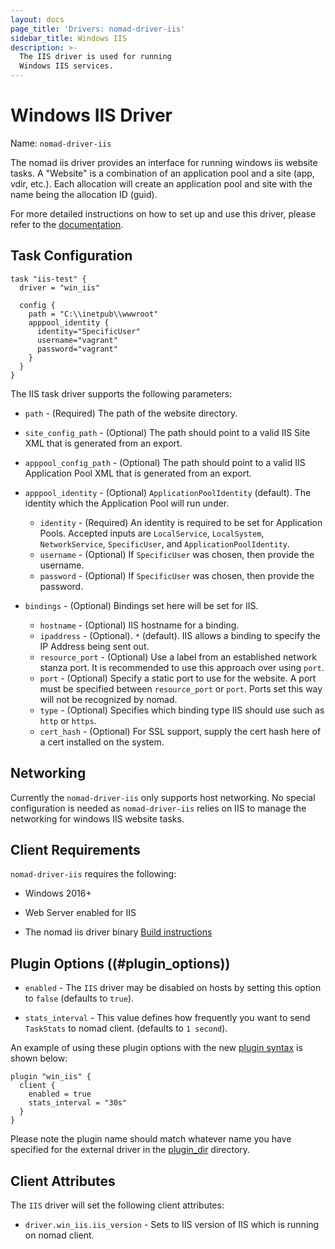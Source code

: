 ```yaml
---
layout: docs
page_title: 'Drivers: nomad-driver-iis'
sidebar_title: Windows IIS
description: >-
  The IIS driver is used for running
  Windows IIS services.
---
```


# Windows IIS Driver

Name: `nomad-driver-iis`

The nomad iis driver provides an interface for running windows iis website tasks.
A "Website" is a combination of an application pool and a site (app, vdir, etc.).
Each allocation will create an application pool and site with the name being the allocation ID (guid).

For more detailed instructions on how to set up and use this driver, please
refer to the [documentation][nomad-driver-iis].

## Task Configuration

```hcl
task "iis-test" {
  driver = "win_iis"

  config {
    path = "C:\\inetpub\\wwwroot"
    apppool_identity {
      identity="SpecificUser"
      username="vagrant"
      password="vagrant"
    }
  }
}
```

The IIS task driver supports the following parameters:

- `path` - (Required) The path of the website directory.

- `site_config_path` - (Optional) The path should point to a valid IIS Site XML that is generated from an export.

- `apppool_config_path` - (Optional) The path should point to a valid IIS Application Pool XML that is generated from an export.

- `apppool_identity` - (Optional) `ApplicationPoolIdentity` (default). The identity which the Application Pool will run under.
    - `identity` - (Required) An identity is required to be set for Application Pools. Accepted inputs are `LocalService`, `LocalSystem`, `NetworkService`, `SpecificUser`, and `ApplicationPoolIdentity`.
    - `username` - (Optional) If `SpecificUser` was chosen, then provide the username.
    - `password` - (Optional) If `SpecificUser` was chosen, then provide the password.

- `bindings` - (Optional) Bindings set here will be set for IIS.
    - `hostname`      - (Optional) IIS hostname for a binding.
    - `ipaddress`     - (Optional). `*` (default). IIS allows a binding to specify the IP Address being sent out.
    - `resource_port` - (Optional) Use a label from an established network stanza port. It is recommended to use this approach over using `port`.
    - `port`          - (Optional) Specify a static port to use for the website. A port must be specified between `resource_port` or `port`. Ports set this way will not be recognized by nomad.
    - `type`          - (Optional) Specifies which binding type IIS should use such as `http` or `https`.
    - `cert_hash`     - (Optional) For SSL support, supply the cert hash here of a cert installed on the system.

## Networking

Currently the `nomad-driver-iis` only supports host networking. No special configuration is needed as `nomad-driver-iis`
relies on IIS to manage the networking for windows IIS website tasks.

## Client Requirements

`nomad-driver-iis` requires the following:

- Windows 2016+

- Web Server enabled for IIS

- The nomad iis driver binary [Build instructions][nomad-driver-iis]

## Plugin Options ((#plugin_options))

- `enabled` - The `IIS` driver may be disabled on hosts by setting this option to `false` (defaults to `true`).

- `stats_interval` - This value defines how frequently you want to send `TaskStats` to nomad client. (defaults to `1 second`).


An example of using these plugin options with the new [plugin
syntax][plugin] is shown below:

```hcl
plugin "win_iis" {
  client {
    enabled = true
    stats_interval = "30s"
  }
}
```

Please note the plugin name should match whatever name you have specified for the external driver in the [plugin_dir][plugin_dir] directory.

## Client Attributes

The `IIS` driver will set the following client attributes:

- `driver.win_iis.iis_version` - Sets to IIS version of IIS which is running on nomad client.

[nomad-driver-iis]: https://github.com/Roblox/nomad-driver-iis
[plugin]: /docs/configuration/plugin
[plugin_dir]: /docs/configuration#plugin_dir
[plugin-options]: #plugin_options
